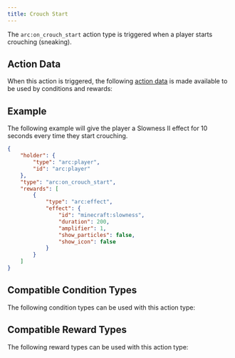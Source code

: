 ```yaml
---
title: Crouch Start
---
```



The `arc:on_crouch_start` action type is triggered when a player starts crouching (sneaking).

## Action Data

When this action is triggered, the following [action data](/docs/arc/wiki/action_data/index.mdx) is made available to be used by conditions and rewards:

<ActionDataTable actionType="crouch_start" />

## Example

The following example will give the player a Slowness II effect for 10 seconds every time they start crouching.

```json title="data/my_datapack/arc/swift_sneak_on_crouch.json"
{
    "holder": {
        "type": "arc:player",
        "id": "arc:player"
    },
    "type": "arc:on_crouch_start",
    "rewards": [
        {
            "type": "arc:effect",
            "effect": {
                "id": "minecraft:slowness",
                "duration": 200,
                "amplifier": 1,
                "show_particles": false,
                "show_icon": false
            }
        }
    ]
}
```

## Compatible Condition Types

The following condition types can be used with this action type:

<CompatibleConditionTypes actionType="crouch_start" />

## Compatible Reward Types

The following reward types can be used with this action type:

<CompatibleRewardTypes actionType="crouch_start" />
